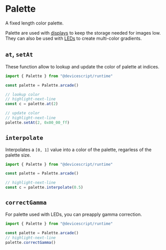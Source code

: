 # Palette

A fixed length color palette.

Palette are used with [displays](/developer/graphics/display)
to keep the storage needed for images low. They can also be used with [LEDs](/developer/leds)
to create multi-color gradients.

## `at`, `setAt`

These function allow to lookup and update the color of palette at indices.

```ts
import { Palette } from "@devicescript/runtime"

const palette = Palette.arcade()

// lookup color
// highlight-next-line
const c = palette.at(2)

// update color
// highlight-next-line
palette.setAt(2, 0x00_00_ff)
```

## `interpolate`

Interpolates a `[0, 1]` value into a color of the palette, regarless of the palette size.

```ts
import { Palette } from "@devicescript/runtime"

const palette = Palette.arcade()

// highlight-next-line
const c = palette.interpolate(0.5)
```

## `correctGamma`

For palette used with LEDs, you can preapply gamma correction.

```ts
import { Palette } from "@devicescript/runtime"

const palette = Palette.arcade()
// highlight-next-line
palette.correctGamma()
```
